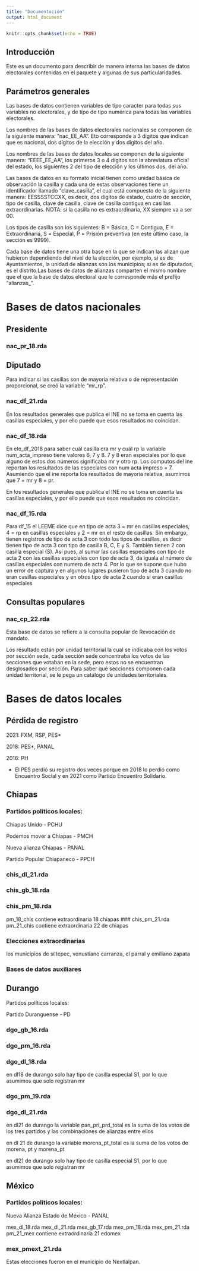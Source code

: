 ```yaml
---
title: "Documentación"
output: html_document
---
```


```r
knitr::opts_chunk$set(echo = TRUE)
```

## Introducción

Este es un documento para describir de manera interna las bases de datos electorales contenidas en el paquete y algunas de sus particularidades.

## Parámetros generales

Las bases de datos contienen variables de tipo caracter para todas sus variables no electorales, y de tipo de tipo numérica para todas las variables electorales.

Los nombres de las bases de datos electorales nacionales se componen de la siguiente manera: "nac_EE_AA". Eto corresponde a 3 dígitos que indican que es nacional, dos dígitos de la elección y dos dígitos del año.

Los nombres de las bases de datos locales se componen de la siguiente manera: "EEEE_EE_AA",
los primeros 3 o 4 dígitos son la abreviatura oficial del estado, los siguientes 2 del tipo de elección y los últimos dos, del año.

Las bases de datos en su formato inicial tienen como unidad básica de observación la casilla y cada una de estas observaciones tiene un identificador llamado "clave_casilla", el cual está compuesto de la siguiente manera:  EESSSSTCCXX, es decir, dos dígitos de estado, cuatro de sección, tipo de casilla, clave de casilla, clave de casilla contigua en casillas extraordinarias. NOTA: si la casilla no es extraordinaria, XX siempre va a ser 00.

Los tipos de casilla son los siguientes: B = Básica, C = Contigua, E = Extraordinaria, S = Especial, P = Prisión preventiva (en este último caso, la sección es 9999).

Cada base de datos tiene una otra base en la que se indican las alizan que hubieron dependiendo del nivel de la elección, por ejemplo, si es de Ayuntamientos, la unidad de alianzas son los municipios; si es de diputados, es el distrito.Las bases de datos de alianzas comparten el mismo nombre que el que la base de datos electoral que le corresponde más el prefijo "alianzas_".

# Bases de datos nacionales

## Presidente 

### nac_pr_18.rda

## Diputado 
Para indicar si las casillas son de mayoría relativa o de representación proporcional, se creó la variable "mr_rp".

### nac_df_21.rda
En los resultados generales que publica el INE no se toma en cuenta las casillas especiales, y por ello puede que esos resultados no coincidan.

### nac_df_18.rda
En ele_df_2018 para saber cuál casilla era mr y cuál rp la variable num_acta_impreso tiene valores 6, 7 y 8. 7 y 8 eran especiales por lo que alguno de estos dos números significaba mr y otro rp. Los computos del ine reportan los resultados de las especiales con num acta impreso = 7. Asumiendo que el ine reporta los resultados de mayoria relativa, asumimos que 7 = mr y 8 = pr.

En los resultados generales que publica el INE no se toma en cuenta las casillas especiales, y por ello puede que esos resultados no coincidan.

### nac_df_15.rda

Para df_15 el LEEME dice que en tipo de acta 3 = mr en casillas especiales, 4 = rp en casillas especiales y 2 = mr en el resto de casillas. Sin embargo, tienen registros de tipo de acta 3 con todo los tipos de casillas, es decir tienen tipo de acta 3 con tipo de casilla B, C, E y S. También tienen 2  con casilla especial (S). Así pues, al sumar las casillas especiales con tipo de acta 2 con las casillas especiales con tipo de acta 3, da iguala al número de casillas especiales con numero de acta 4. Por lo que se supone que hubo un error de captura y en algunos lugares pusieron tipo de acta 3 cuando no eran casillas especiales y en otros tipo de acta 2 cuando si eran casillas especiales

## Consultas populares
### nac_cp_22.rda
Esta base de datos se refiere a la consulta popular de Revocación de mandato.

Los resultado están por unidad territorial la cual se indicaba con los votos por sección sede, cada sección sede concentraba los votos de las secciones que votaban en la sede, pero estos no se encuentran desglosados por sección. Para saber qué secciones componen cada unidad territorial, se le pega un catálogo de unidades territoriales.



# Bases de datos locales
## Pérdida de registro
2021: FXM, RSP, PES*

2018: PES*, PANAL

2016: PH

* El PES perdió su registro dos veces porque en 2018 lo perdió como Encuentro Social y en 2021 como Partido Encuentro Solidario.

## Chiapas

### Partidos políticos locales:

Chiapas Unido - PCHU

Podemos mover a Chiapas - PMCH

Nueva alianza Chiapas - PANAL

Partido Popular Chiapaneco - PPCH

### chis_dl_21.rda
### chis_gb_18.rda
### chis_pm_18.rda
pm_18_chis contiene extraordinaria 18 chiapas
### chis_pm_21.rda
pm_21_chis contiene extraordinaria 22 de chiapas

### Elecciones extraordinarias 

los municipios de siltepec, venustiano carranza, el parral y emiliano zapata

### Bases de datos auxiliares

## Durango
Partidos políticos locales:


Partido Duranguense - PD

### dgo_gb_16.rda

### dgo_pm_16.rda

### dgo_dl_18.rda

en dl18 de durango solo hay tipo de casilla especial S1, por lo que asumimos que solo registran mr

### dgo_pm_19.rda

### dgo_dl_21.rda

en dl21 de durango la variable pan_pri_prd_total es la suma de los votos de los tres partidos y las combinaciones de alianzas entre ellos

en dl 21 de durango la variable morena_pt_total es la suma de los votos de morena, pt y morena_pt

en dl21 de durango solo hay tipo de casilla especial S1, por lo que asumimos que solo registran mr

## México

### Partidos políticos locales:

Nueva Alianza Estado de México - PANAL

mex_dl_18.rda
mex_dl_21.rda
mex_gb_17.rda
mex_pm_18.rda
mex_pm_21.rda
pm_21_mex contiene extraordinaria 21 edomex

### mex_pmext_21.rda
Estas elecciones fueron en el municipio de Nextlalpan.

